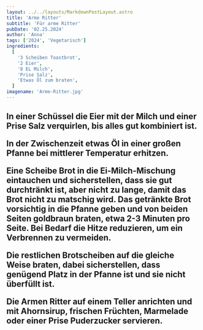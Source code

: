 ```yaml
---
layout: ../../layouts/MarkdownPostLayout.astro
title: 'Arme Ritter'
subtitle: 'Für arme Ritter'
pubDate: '02.25.2024'
author: 'Anna'
tags: ['2024', 'Vegetarisch']
ingredients:
  [
    '3 Scheiben Toastbrot',
    '2 Eier',
    '8 EL Milch',
    'Prise Salz',
    'Etwas Öl zum braten',
  ]
imagename: 'Arme-Ritter.jpg'
---
```



<H2 text="Zubereitung" />

In einer Schüssel die Eier mit der Milch und einer Prise Salz verquirlen, bis alles gut kombiniert ist.

In der Zwischenzeit etwas Öl in einer großen Pfanne bei mittlerer Temperatur erhitzen.

Eine Scheibe Brot in die Ei-Milch-Mischung eintauchen und sicherstellen, dass sie gut durchtränkt ist, aber nicht zu lange, damit das Brot nicht zu matschig wird.
Das getränkte Brot vorsichtig in die Pfanne geben und von beiden Seiten goldbraun braten, etwa 2-3 Minuten pro Seite. Bei Bedarf die Hitze reduzieren, um ein Verbrennen zu vermeiden.

Die restlichen Brotscheiben auf die gleiche Weise braten, dabei sicherstellen, dass genügend Platz in der Pfanne ist und sie nicht überfüllt ist.

Die Armen Ritter auf einem Teller anrichten und mit Ahornsirup, frischen Früchten, Marmelade oder einer Prise Puderzucker servieren.
